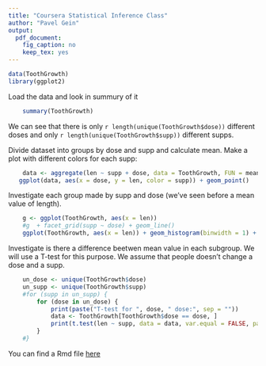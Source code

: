 ```yaml
---
title: "Coursera Statistical Inference Class"
author: "Pavel Gein"
output:
  pdf_document:
    fig_caption: no
    keep_tex: yes
---
```


```r
data(ToothGrowth)
library(ggplot2)
```

Load the data and look in summury of it
```r
    summary(ToothGrowth)
```
We can see that there is only `r length(unique(ToothGrowth$dose))` different doses and only `r length(unique(ToothGrowth$supp))` different supps.

Divide dataset into groups by dose and supp and calculate mean. Make a plot with different colors for each supp:
```r
    data <- aggregate(len ~ supp + dose, data = ToothGrowth, FUN = mean)
   ggplot(data, aes(x = dose, y = len, color = supp)) + geom_point() 
```
Investigate each group made by supp and dose (we've seen before a mean value of length).
```r
    g <- ggplot(ToothGrowth, aes(x = len))
    #g  + facet_grid(supp ~ dose) + geom_line()
    ggplot(ToothGrowth, aes(x = len)) + geom_histogram(binwidth = 1) + facet_grid(supp ~ dose)
```

Investigate is there a difference beetwen mean value in each subgroup. We will use a T-test for this purpose. We assume that people doesn't change a dose and a supp.

```r
    un_dose <- unique(ToothGrowth$dose)
    un_supp <- unique(ToothGrowth$supp)
    #for (supp in un_supp) {
        for (dose in un_dose) {
            print(paste("T-test for ", dose, " dose:", sep = ""))
            data <- ToothGrowth[ToothGrowth$dose == dose, ]
            print(t.test(len ~ supp, data = data, var.equal = FALSE, paired = FALSE))
        }
    #}
```
You can find a Rmd file [here](https://github.com/pavelgein/stat_infer)
